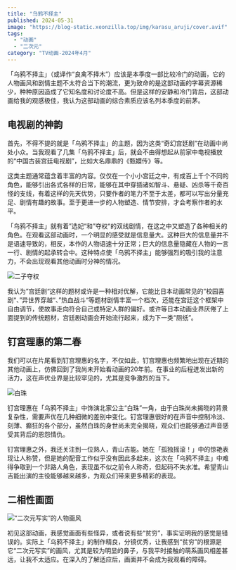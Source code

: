 ```yaml
---
title: "乌鸦不择主"
published: 2024-05-31
image: "https://blog-static.xeonzilla.top/img/karasu_aruji/cover.avif"
tags:
  - "动画"
  - "二次元"
category: "TV动画-2024年4月"
---
```

「乌鸦不择主」（或译作“良禽不择木”）应该是本季度一部比较冷门的动画，它的人物画风和剧情主题不太符合当下的潮流，更为致命的是这部动画的字幕资源稀少，种种原因造成了它知名度和讨论度不高。但是这样的安静和冷门背后，这部动画给我的观感极佳，我认为这部动画的综合素质应该名列本季度的前茅。

## 电视剧的神韵
首先，不得不提的就是「乌鸦不择主」的主题，因为这类“奇幻宫廷剧”在动画中尚处小众。当我观看了几集「乌鸦不择主」后，就会不由得想起从前家中电视播放的“中国古装宫廷电视剧”，比如大名鼎鼎的《甄嬛传》等。

这类主题通常蕴含着丰富的内容。仅仅在一个小小宫廷之中，有成百上千个不同的角色，能够引出各式各样的日常，能够在其中穿插诸如智斗、悬疑、凶杀等千奇百怪的支线，有着这样的先天优势，只要作者的笔力不至于太差，都可以写出分量充足、剧情有趣的故事。至于更进一步的人物塑造、情节安排，才会考察作者的水平。

「乌鸦不择主」就有着”选妃“和”夺权“的双线剧情，在这之中又塑造了各种相关的角色。在观看这部动画时，一个明显的感受就是信息量大。这种巨大的信息量并不是语速导致的，相反，本作的人物语速十分正常；巨大的信息量隐藏在人物的一言一行、剧情的起承转合中。这种特点使「乌鸦不择主」能够强烈的吸引我的注意力，不会出现观看其他动画时分神的情况。

![二子夺权](https://blog-static.xeonzilla.top/img/karasu_aruji/01.avif "二子夺权")

我认为”宫廷剧“这样的题材或许是一种相对优解，它能比日本动画常见的”校园喜剧“、”异世界穿越“、”热血战斗“等题材剧情丰富一个档次，还能在宫廷这个框架中自由调节，使故事走向符合自己或特定人群的偏好。或许等日本动画业界厌倦了上面提到的传统题材，宫廷剧动画会开始流行起来，成为下一类“厕纸”。

## 钉宫理惠的第二春
我们可以在片尾看到钉宫理惠的名字，不仅如此，钉宫理惠也频繁地出现在近期的其他动画上，仿佛回到了我尚未开始看动画的20年前。在事业的后程迸发出新的活力，这在声优业界是比较罕见的，尤其是竞争激烈的当下。

![白珠](https://blog-static.xeonzilla.top/img/karasu_aruji/02.avif "白珠")

钉宫理惠在「乌鸦不择主」中饰演北家公主“白珠”一角，由于白珠尚未揭晓的背景复杂性，需要声优在几种细微的差别中变化。钉宫理惠很好的在声音中控制冷淡、刻薄、癫狂的各个部分，虽然白珠的身世尚未完全揭晓，观众们也能够通过声音感受其背后的恩怨情仇。

钉宫理惠之外，我还关注到一位熟人，青山吉能。她在「孤独摇滚！」中的惊艳表现让人称赞，但是她的配音工作似乎没有因此多起来，这次在「乌鸦不择主」中难得争取到一个非路人角色，表现虽不似之前令人称奇，但起码不失水准。希望青山吉能出演的主役能够越来越多，为观众们带来更多精彩的表现。

## 二相性画面
![“二次元写实”的人物画风](https://blog-static.xeonzilla.top/img/karasu_aruji/03.avif "“二次元写实”的人物画风")

初见这部动画，我感觉画面有些怪异，或者说有些“贫穷”，事实证明我的感觉是错误的。实际上「乌鸦不择主」的制作精良，分镜优秀，让我感到“贫穷”的根源是它“二次元写实”的画风，尤其是较为明显的鼻子，与我平时接触的萌系画风相差甚远，让我不太适应。在深入的了解适应后，画面并不会成为我观看的障碍。
